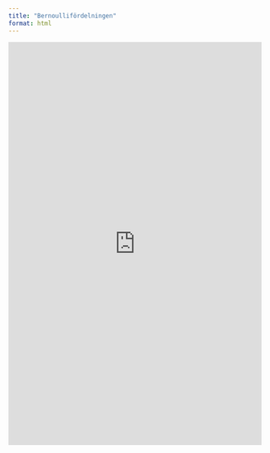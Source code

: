 ```yaml
---
title: "Bernoullifördelningen"
format: html
---
```


<iframe width="100%" height="802.96875" frameborder="0"
  src="https://observablehq.com/embed/@mattiasvillani/hypotestest-for-ett-vantevarde@815?cells=viewof+inputs%2Cprobserrors%2Cplt_pdf"></iframe>
  